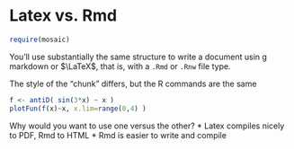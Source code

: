 Latex vs. Rmd
======================

```r
require(mosaic)
```

You'll use substantially the same structure to write a document usin
g markdown or $\LaTeX$, that is, with a `.Rmd` or `.Rnw` file type.

The style of the "chunk" differs, but the R commands are the same

```r
f <- antiD( sin(3*x) ~ x )
plotFun(f(x)~x, x.lim=range(0,4) )
```   

Why would you want to use one versus the other?
* Latex compiles nicely to PDF, Rmd to HTML
* Rmd is easier to write and compile

